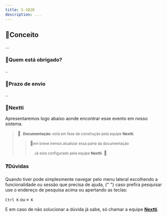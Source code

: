 ```yaml
---
title: S-1020
description: ...
---
```


## 📌Conceito

...

### 🔹Quem está obrigado?

..

### 🔹Prazo de envio

..

### 🔹Nextti

Apresentaremos logo abaixo aonde encontrar esse evento em nosso sistema.

>📑&nbsp;&nbsp;<small>**Documentação:** está em fase de construção pela equipe **Nextti**.</small>
>>🚧<small>em breve iremos atualizar essa parte da documentação</small>
>>
>><small>&nbsp;&nbsp;&nbsp;&nbsp;Já esta configurado pela equipe **Nextti**.</small> 🫡 

### ❓Dúvidas

Quando tiver pode simplesmente navegar pelo menu lateral escolhendo a funcionalidade ou sessão que precisa de ajuda, {" "}
caso prefira pesquisar use o endereço de pesquisa acima ou apertando as teclas:

`Ctrl K` ou `⌘ K`

E em caso de não solucionar a dúvida já sabe, só chamar a equipe **[Nextti](/docs/contato)**.